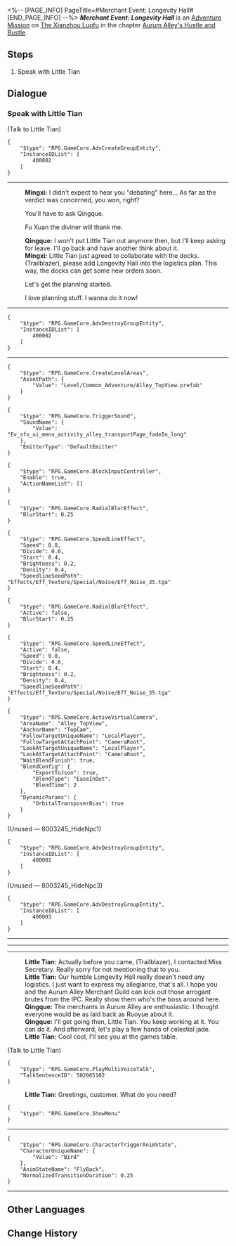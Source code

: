 <%-- [PAGE_INFO]
PageTitle=#Merchant Event: Longevity Hall#
[END_PAGE_INFO] --%>
{{Stub|Dialogue.}}
{{Mission Infobox
|id            = 8003245
|title         = 
|image         = <!--Mission Merchant Event Longevity Hall.png-->
|type          = Adventure
|event_name    = 
|chapter       = Aurum Alley's Hustle and Bustle
|requirements  = [[Adventure Mission]] ''[[Merchant Event: Longevity Hall]]'' completed
|summary       = <!--official mission summary from Fate's Atlas-->
|characters    = Little Tian; Mingxi; Qingque; Trailblazer
|startLocation = [[The Xianzhou Luofu]] - [[Aurum Alley]]
|world         = The Xianzhou Luofu
|area          = Aurum Alley
|prev          = 
|next          = 
|rewards       = Traveler's Guide*2; Credit*20,000
}}
'''''Merchant Event: Longevity Hall''''' is an [[Adventure Mission]] on [[The Xianzhou Luofu]] in the chapter [[Aurum Alley's Hustle and Bustle]].

==Steps==
# Speak with Little Tian

<!--
==Gameplay Notes==

--><!--
==Trial Character==

-->
==Dialogue==
{{Stub Dialogue}}

===Speak with Little Tian{{subst:void|<!--800324501-->}}===
{{Mission Description|type=adventure|location=Aurum Alley|In order to revitalize Aurum Alley, the merchant guild aims to fully utilize the docks' logistics capacity and establish close collaborations with the stores in the alley.<br />The guild has sent you to persuade Longevity Hall to establish a partnership with the guild. However, its proprietress Little Tian has encountered some troubles at the moment...}}
{{Dialogue Start}}

;(Talk to Little Tian)
:{{Black Screen|Mingxi arrives at Little Tian's invitation and was just in time to hear your "heated argument."}}
<pre>{
	"$type": "RPG.GameCore.AdvCreateGroupEntity",
	"InstanceIDList": [
		400002
	]
}</pre>
:{{Black Screen|Mingxi arrives at Little Tian's invitation and was just in time to hear your "heated argument."}}
----
:'''Mingxi:''' I didn't expect to hear you "debating" here... As far as the verdict was concerned, you won, right?
:{{DIcon|Arrow}} You'll have to ask Qingque.
:{{DIcon|Arrow}} Fu Xuan the diviner will thank me.
:'''Qingque:''' I won't put Little Tian out anymore then, but I'll keep asking for leave. I'll go back and have another think about it.
:'''Mingxi:''' Little Tian just agreed to collaborate with the docks. (Trailblazer), please add Longevity Hall into the logistics plan. This way, the docks can get some new orders soon.
:{{DIcon|Arrow}} Let's get the planning started.
:{{DIcon|Arrow}} I love planning stuff. I wanna do it now!
----
<pre>{
	"$type": "RPG.GameCore.AdvDestroyGroupEntity",
	"InstanceIDList": [
		400002
	]
}</pre>
----
<pre>{
	"$type": "RPG.GameCore.CreateLevelAreas",
	"AssetPath": {
		"Value": "Level/Common_Adventure/Alley_TopView.prefab"
	}
}</pre>
<pre>{
	"$type": "RPG.GameCore.TriggerSound",
	"SoundName": {
		"Value": "Ev_sfx_ui_menu_activity_alley_transportPage_fadeIn_long"
	},
	"EmitterType": "DefaultEmitter"
}</pre>
<pre>{
	"$type": "RPG.GameCore.BlockInputController",
	"Enable": true,
	"ActionNameList": []
}</pre>
<pre>{
	"$type": "RPG.GameCore.RadialBlurEffect",
	"BlurStart": 0.25
}</pre>
<pre>{
	"$type": "RPG.GameCore.SpeedLineEffect",
	"Speed": 0.8,
	"Divide": 0.6,
	"Start": 0.4,
	"Brightness": 0.2,
	"Density": 0.4,
	"SpeedlineSeedPath": "Effects/Eff_Texture/Special/Noise/Eff_Noise_35.tga"
}</pre>
<pre>{
	"$type": "RPG.GameCore.RadialBlurEffect",
	"Active": false,
	"BlurStart": 0.25
}</pre>
<pre>{
	"$type": "RPG.GameCore.SpeedLineEffect",
	"Active": false,
	"Speed": 0.8,
	"Divide": 0.6,
	"Start": 0.4,
	"Brightness": 0.2,
	"Density": 0.4,
	"SpeedlineSeedPath": "Effects/Eff_Texture/Special/Noise/Eff_Noise_35.tga"
}</pre>
<pre>{
	"$type": "RPG.GameCore.ActiveVirtualCamera",
	"AreaName": "Alley_TopView",
	"AnchorName": "TopCam",
	"FollowTargetUniqueName": "LocalPlayer",
	"FollowTargetAttachPoint": "CameraRoot",
	"LookAtTargetUniqueName": "LocalPlayer",
	"LookAtTargetAttachPoint": "CameraRoot",
	"WaitBlendFinish": true,
	"BlendConfig": {
		"ExportToJson": true,
		"BlendType": "EaseInOut",
		"BlendTime": 2
	},
	"DynamicParams": {
		"OrbitalTransposerBias": true
	}
}</pre>
;(Unused &mdash; 8003245_HideNpc1)
<pre>{
	"$type": "RPG.GameCore.AdvDestroyGroupEntity",
	"InstanceIDList": [
		400001
	]
}</pre>

;(Unused &mdash; 8003245_HideNpc3)
<pre>{
	"$type": "RPG.GameCore.AdvDestroyGroupEntity",
	"InstanceIDList": [
		400003
	]
}</pre>
----
----
----
:'''Little Tian:''' Actually before you came, (Trailblazer), I contacted Miss Secretary. Really sorry for not mentioning that to you.
:'''Little Tian:''' Our humble Longevity Hall really doesn't need any logistics. I just want to express my allegiance, that's all. I hope you and the Aurum Alley Merchant Guild can kick out those arrogant brutes from the IPC. Really show them who's the boss around here.
:'''Qingque:''' The merchants in Aurum Alley are enthusiastic. I thought everyone would be as laid back as Ruoyue about it.
:'''Qingque:''' I'll get going then, Little Tian. You keep working at it. You can do it. And afterward, let's play a few hands of celestial jade.
:'''Little Tian:''' Cool cool, I'll see you at the games table.

;(Talk to Little Tian)
<pre>{
	"$type": "RPG.GameCore.PlayMultiVoiceTalk",
	"TalkSentenceID": 502065102
}</pre>
:'''Little Tian:''' Greetings, customer. What do you need?
<pre>{
	"$type": "RPG.GameCore.ShowMenu"
}</pre>
----
<pre>{
	"$type": "RPG.GameCore.CharacterTriggerAnimState",
	"CharacterUniqueName": {
		"Value": "Bird"
	},
	"AnimStateName": "FlyBack",
	"NormalizedTransitionDuration": 0.25
}</pre>
:<!--6-second delay-->
----
{{Dialogue End}}

==Other Languages==
{{Other Languages
|en   = Merchant Event: Longevity Hall
|zhs  = 商铺事件•寿考堂
|zht  = 商鋪事件•壽考堂
|ja   = 店舗イベント・寿考堂
|ko   = 상점 사건•장수당
|es   = Evento de tienda: Salón de la Longevidad
|fr   = Événement de magasin&nbsp;: Hall de la longévité
|ru   = Событие магазина: «Зал долголетия»
|th   = อิเวนต์ร้านค้า: Longevity Hall
|vi   = Sự Kiện Cửa Tiệm - Trường Sinh Đường
|de   = Händlerereignis: Halle der Langlebigkeit
|id   = Event Toko: Longevity Hall
|pt   = Evento de Comerciante: Salão da Longevidade
}}

==Change History==
{{Change History|1.3}}
